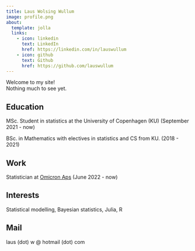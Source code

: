 ```yaml
---
title: Laus Wolsing Wullum
image: profile.png
about:
  template: jolla
  links:
    - icon: linkedin
      text: LinkedIn
      href: https://linkedin.com/in/lauswullum
    - icon: github
      text: Github
      href: https://github.com/lauswullum
---
```



Welcome to my site!  
Nothing much to see yet.

## Education
MSc. Student in statistics at the University of Copenhagen (KU) (September 2021 -
now)  
  

BSc. in Mathematics with electives in statistics and CS from KU. (2018 - 2021)

## Work
Statistician at 
<a href="https://omicron.dk/">Omicron Aps</a> (June 2022 - now)

## Interests
Statistical modelling, Bayesian statistics, Julia, R

## Mail
laus (dot) w @ hotmail (dot) com

